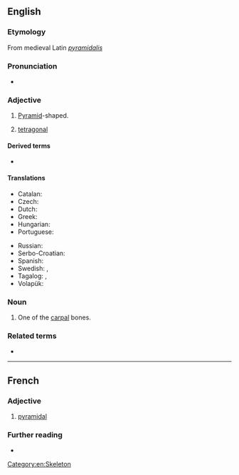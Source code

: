 ==English==

===Etymology===
From medieval Latin ''[[pyramidalis]]''

===Pronunciation===
* {{enPR|pĭ-rămʹĭ-dəl}} {{IPA|/pɪˈɹæm.ɪ.dl̩/|lang=en}}

===Adjective===
{{en-adj|-}}

# {{lb|en|geometry}} [[pyramid|Pyramid]]-shaped.
# {{lb|en|crystallography}} [[tetragonal]]

====Derived terms====
* {{l|en|pyramidally}}

====Translations====
{{trans-top|pyramid-shaped}}
* Catalan: {{t|ca|piramidal}}
* Czech: {{t|cs|pyramidový}}
* Dutch: {{t|nl|piramidaal}}
* Greek: {{t+|el|πυραμιδικός|m}}
* Hungarian: {{t|hu|piramidális}}
* Portuguese: {{t+|pt|piramidal}}
{{trans-mid}}
* Russian: {{t+|ru|пирамида́льный}}
* Serbo-Croatian: {{t+|sh|pȉramidālan}}
* Spanish: {{t|es|piramidal}}
* Swedish: {{t+|sv|pyramidal}}, {{t|sv|pyramidformad}}
* Tagalog: {{t|tl|tagiluin}}, {{t|tl|gunong}}
* Volapük: {{t+|vo|piramidik}}
{{trans-bottom}}

===Noun===
{{en-noun}}

# {{lb|en|anatomy}} One of the [[carpal]] bones.

===Related terms===
* {{l|en|cuneiform}}

[[Category:en:Skeleton]]

----

==French==

===Adjective===
{{fr-adj}}

# [[#English|pyramidal]]

===Further reading===
* {{R:TLFi}}